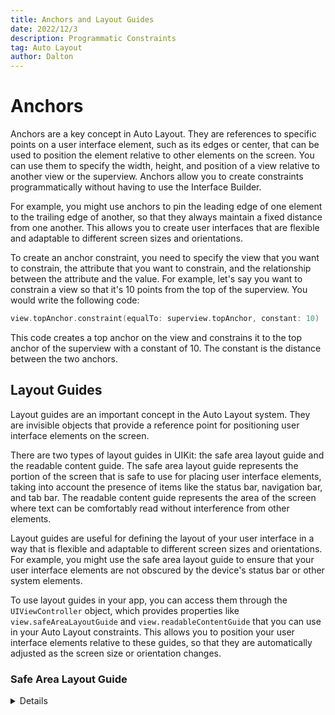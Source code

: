 ```yaml
---
title: Anchors and Layout Guides
date: 2022/12/3
description: Programmatic Constraints
tag: Auto Layout
author: Dalton
---
```


# Anchors

Anchors are a key concept in Auto Layout. They are references to specific points on a user interface element, such as its edges or center, that can be used to position the element relative to other elements on the screen. You can use them to specify the width, height, and position of a view relative to another view or the superview. Anchors allow you to create constraints programmatically without having to use the Interface Builder.

For example, you might use anchors to pin the leading edge of one element to the trailing edge of another, so that they always maintain a fixed distance from one another. This allows you to create user interfaces that are flexible and adaptable to different screen sizes and orientations.

To create an anchor constraint, you need to specify the view that you want to constrain, the attribute that you want to constrain, and the relationship between the attribute and the value. For example, let's say you want to constrain a view so that it's 10 points from the top of the superview. You would write the following code:

```swift
view.topAnchor.constraint(equalTo: superview.topAnchor, constant: 10)
```

This code creates a top anchor on the view and constrains it to the top anchor of the superview with a constant of 10. The constant is the distance between the two anchors.

## Layout Guides

Layout guides are an important concept in the Auto Layout system. They are invisible objects that provide a reference point for positioning user interface elements on the screen.

There are two types of layout guides in UIKit: the safe area layout guide and the readable content guide. The safe area layout guide represents the portion of the screen that is safe to use for placing user interface elements, taking into account the presence of items like the status bar, navigation bar, and tab bar. The readable content guide represents the area of the screen where text can be comfortably read without interference from other elements.

Layout guides are useful for defining the layout of your user interface in a way that is flexible and adaptable to different screen sizes and orientations. For example, you might use the safe area layout guide to ensure that your user interface elements are not obscured by the device's status bar or other system elements.

To use layout guides in your app, you can access them through the `UIViewController` object, which provides properties like `view.safeAreaLayoutGuide` and `view.readableContentGuide` that you can use in your Auto Layout constraints. This allows you to position your user interface elements relative to these guides, so that they are automatically adjusted as the screen size or orientation changes.

### Safe Area Layout Guide

<details
    <summary Safe Area Layout Guide />

Here is an example of some Swift code that uses the safe area layout guide to position a user interface element:

```swift
// Get a reference to the view controller's view
let view = self.view

// Create a button and add it to the view
let button = UIButton(type: .system)
button.setTitle("Button", for: .normal)
view.addSubview(button)

// Use the safe area layout guide to position the button
button.translatesAutoresizingMaskIntoConstraints = false
NSLayoutConstraint.activate([
    button.leadingAnchor.constraint(equalTo: view.safeAreaLayoutGuide.leadingAnchor),
    button.trailingAnchor.constraint(equalTo: view.safeAreaLayoutGuide.trailingAnchor),
    button.topAnchor.constraint(equalTo: view.safeAreaLayoutGuide.topAnchor),
    button.bottomAnchor.constraint(equalTo: view.safeAreaLayoutGuide.bottomAnchor)
])
```

This code creates a button and positions it using the safe area layout guide. The button is anchored to the leading, trailing, top, and bottom edges of the safe area layout guide, so it will always be positioned within the safe area of the screen.
/>

### Readable Content

<details
    <summary Safe Area Layout Guide />

Here is an example that uses the readable content guide to position a user interface element:

```swift
// Get a reference to the view controller's view
let view = self.view

// Create a label and add it to the view
let label = UILabel()
label.text = "Label"
view.addSubview(label)

// Use the readable content guide to position the label
label.translatesAutoresizingMaskIntoConstraints = false
NSLayoutConstraint.activate([
    label.leadingAnchor.constraint(equalTo: view.readableContentGuide.leadingAnchor),
    label.trailingAnchor.constraint(equalTo: view.readableContentGuide.trailingAnchor),
    label.topAnchor.constraint(equalTo: view.readableContentGuide.topAnchor),
    label.bottomAnchor.constraint(equalTo: view.readableContentGuide.bottomAnchor)
])
```

This code creates a label and positions it using the readable content guide. The label is anchored to the leading, trailing, top, and bottom edges of the readable content guide, so it will always be positioned within the area of the screen where text can be comfortably read.
/>

## Gotchas

- Set `translatesAutoresizingMaskIntoConstraints = false` on every view
    - `translatesAutoresizingMaskIntoConstraints` determines whether the element's autoresizingMask property is used to calculate its position and size, or whether the constraints defined in your Auto Layout constraints are used instead.
- Ensure all constraints are active i.e. `.isActive = true`
    - You can pass an array of constraints to the NSLayoutConstraint.activate(_:) method. This is a concise way to activate multiple constraints, and it can make your code easier to read and maintain.
- Add your subviews to the the view i.e. `addSubview(thumbnailImageView)`
    - Adding a user interface element as a subview of a view creates a hierarchical relationship between the element and the view. This allows the element to inherit the constraints defined on the view, as well as any layout margins or other layout properties that are defined on the view.